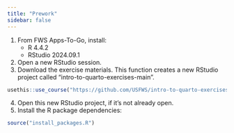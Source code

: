 ```yaml
---
title: "Prework"
sidebar: false
---
```


1. From FWS Apps-To-Go, install:
    - R 4.4.2
    - RStudio 2024.09.1
2. Open a new RStudio session. 
3. Download the exercise materials. This function creates a new RStudio project called "intro-to-quarto-exercises-main".

::: {.small}
``` r
usethis::use_course("https://github.com/USFWS/intro-to-quarto-exercises/archive/refs/heads/main.zip")
```
:::

4. Open this new RStudio project, if it's not already open. 
5. Install the R package dependencies:

::: {.small}
``` r
source("install_packages.R")
```
:::